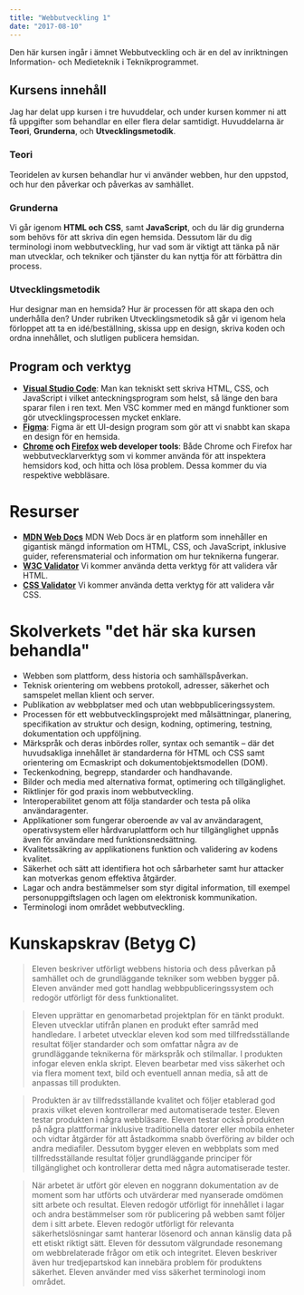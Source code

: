 ```yaml
---
title: "Webbutveckling 1"
date: "2017-08-10"
---
```


Den här kursen ingår i ämnet Webbutveckling och är en del av inriktningen Information- och Medieteknik i Teknikprogrammet.

## Kursens innehåll

Jag har delat upp kursen i tre huvuddelar, och under kursen kommer ni att få uppgifter som behandlar en eller flera delar samtidigt. Huvuddelarna är **Teori**, **Grunderna**, och **Utvecklingsmetodik**.

### Teori

Teoridelen av kursen behandlar hur vi använder webben, hur den uppstod, och hur den påverkar och påverkas av samhället.

### Grunderna

Vi går igenom **HTML och CSS**, samt **JavaScript**, och du lär dig grunderna som behövs för att skriva din egen hemsida. Dessutom lär du dig terminologi inom webbutveckling, hur vad som är viktigt att tänka på när man utvecklar, och tekniker och tjänster du kan nyttja för att förbättra din process.

### Utvecklingsmetodik

Hur designar man en hemsida? Hur är processen för att skapa den och underhålla den? Under rubriken Utvecklingsmetodik så går vi igenom hela förloppet att ta en idé/beställning, skissa upp en design, skriva koden och ordna innehållet, och slutligen publicera hemsidan.

## Program och verktyg

- **[Visual Studio Code](https://code.visualstudio.com/)**: Man kan tekniskt sett skriva HTML, CSS, och JavaScript i vilket anteckningsprogram som helst, så länge den bara sparar filen i ren text. Men VSC kommer med en mängd funktioner som gör utvecklingsprocessen mycket enklare.
- **[Figma](https://www.figma.com)**: Figma är ett UI-design program som gör att vi snabbt kan skapa en design för en hemsida.
- **[Chrome](https://www.google.com/intl/sv/chrome/) och [Firefox](https://www.mozilla.org/sv-SE/firefox/new/) web developer tools**: Både Chrome och Firefox har webbutvecklarverktyg som vi kommer använda för att inspektera hemsidors kod, och hitta och lösa problem. Dessa kommer du via respektive webbläsare.

# Resurser

- **[MDN Web Docs](https://developer.mozilla.org/sv-SE/)** MDN Web Docs är en platform som innehåller en gigantisk mängd information om HTML, CSS, och JavaScript, inklusive guider, referensmaterial och information om hur teknikerna fungerar.
- **[W3C Validator](https://validator.w3.org/)** Vi kommer använda detta verktyg för att validera vår HTML.
- **[CSS Validator](https://jigsaw.w3.org/css-validator/)** Vi kommer använda detta verktyg för att validera vår CSS.

# Skolverkets "det här ska kursen behandla"

- Webben som plattform, dess historia och samhällspåverkan.
- Teknisk orientering om webbens protokoll, adresser, säkerhet och samspelet mellan klient och server.
- Publikation av webbplatser med och utan webbpubliceringssystem.
- Processen för ett webbutvecklingsprojekt med målsättningar, planering, specifikation av struktur och design, kodning, optimering, testning, dokumentation och uppföljning.
- Märkspråk och deras inbördes roller, syntax och semantik – där det huvudsakliga innehållet är standarderna för HTML och CSS samt orientering om Ecmaskript och dokumentobjektsmodellen (DOM).
- Teckenkodning, begrepp, standarder och handhavande.
- Bilder och media med alternativa format, optimering och tillgänglighet.
- Riktlinjer för god praxis inom webbutveckling.
- Interoperabilitet genom att följa standarder och testa på olika användaragenter.
- Applikationer som fungerar oberoende av val av användaragent, operativsystem eller hårdvaruplattform och hur tillgänglighet uppnås även för användare med funktionsnedsättning.
- Kvalitetssäkring av applikationens funktion och validering av kodens kvalitet.
- Säkerhet och sätt att identifiera hot och sårbarheter samt hur attacker kan motverkas genom effektiva åtgärder.
- Lagar och andra bestämmelser som styr digital information, till exempel personuppgiftslagen och lagen om elektronisk kommunikation.
- Terminologi inom området webbutveckling.

# Kunskapskrav (Betyg C)

> Eleven beskriver utförligt webbens historia och dess påverkan på samhället och de grundläggande tekniker som webben bygger på. Eleven använder med gott handlag webbpubliceringssystem och redogör utförligt för dess funktionalitet.

> Eleven upprättar en genomarbetad projektplan för en tänkt produkt. Eleven utvecklar utifrån planen en produkt efter samråd med handledare. I arbetet utvecklar eleven kod som med tillfredsställande resultat följer standarder och som omfattar några av de grundläggande teknikerna för märkspråk och stilmallar. I produkten infogar eleven enkla skript. Eleven bearbetar med viss säkerhet och via flera moment text, bild och eventuell annan media, så att de anpassas till produkten.

> Produkten är av tillfredsställande kvalitet och följer etablerad god praxis vilket eleven kontrollerar med automatiserade tester. Eleven testar produkten i några webbläsare. Eleven testar också produkten på några plattformar inklusive traditionella datorer eller mobila enheter och vidtar åtgärder för att åstadkomma snabb överföring av bilder och andra mediafiler. Dessutom bygger eleven en webbplats som med tillfredsställande resultat följer grundläggande principer för tillgänglighet och kontrollerar detta med några automatiserade tester.

> När arbetet är utfört gör eleven en noggrann dokumentation av de moment som har utförts och utvärderar med nyanserade omdömen sitt arbete och resultat. Eleven redogör utförligt för innehållet i lagar och andra bestämmelser som rör publicering på webben samt följer dem i sitt arbete. Eleven redogör utförligt för relevanta säkerhetslösningar samt hanterar lösenord och annan känslig data på ett etiskt riktigt sätt. Eleven för dessutom välgrundade resonemang om webbrelaterade frågor om etik och integritet. Eleven beskriver även hur tredjepartskod kan innebära problem för produktens säkerhet. Eleven använder med viss säkerhet terminologi inom området.
